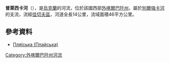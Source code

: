 '''普萊西卡河'''（{{lang-uk|Плайська}}），是[[烏克蘭|烏克蘭]]的河流，位於該國西部[[外喀爾巴阡州|外喀爾巴阡州]]，屬於[[別爾強卡河|別爾強卡河]]的支流，流經[[佳切夫區|佳切夫區]]，河道全長14公里，流域面積46平方公里。

==參考資料==
* [https://web.archive.org/web/20131005022808/http://do.gendocs.ru/docs/index-29520.html?page=29 Пляїська (Плайська)]

{{DEFAULTSORT:Плайська}}
[[Category:外喀爾巴阡州河流|Category:外喀爾巴阡州河流]]


{{Ukraine-river-stub}}